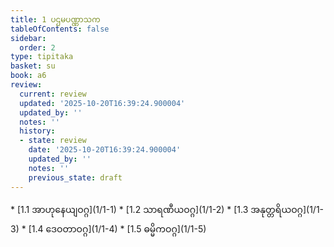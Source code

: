 ```yaml
---
title: 1 ပဌမပဏ္ဏာသက
tableOfContents: false
sidebar:
  order: 2
type: tipitaka
basket: su
book: a6
review:
  current: review
  updated: '2025-10-20T16:39:24.900004'
  updated_by: ''
  notes: ''
  history:
  - state: review
    date: '2025-10-20T16:39:24.900004'
    updated_by: ''
    notes: ''
    previous_state: draft
---
```



<DynamicBreadcrumb />


<ReviewStatus review={frontmatter.review} showDetails={true} />

<HypothesisAnnotation frontmatter={frontmatter} />



<TableOfContents book="a6" section="1">
* [1.1 အာဟုနေယျဝဂ္ဂ](1/1-1)
* [1.2 သာရဏီယဝဂ္ဂ](1/1-2)
* [1.3 အနုတ္တရိယဝဂ္ဂ](1/1-3)
* [1.4 ဒေဝတာဝဂ္ဂ](1/1-4)
* [1.5 ဓမ္မိကဝဂ္ဂ](1/1-5)
</TableOfContents>